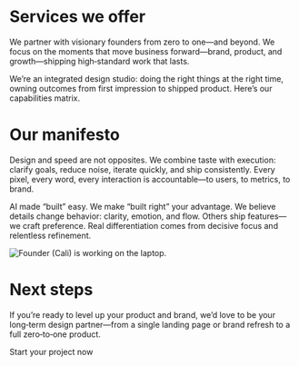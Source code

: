 
# Services we offer

We partner with visionary founders from zero to one—and beyond. We focus on the moments that move business forward—brand, product, and growth—shipping high‑standard work that lasts.

We’re an integrated design studio: doing the right things at the right time, owning outcomes from first impression to shipped product. Here’s our capabilities matrix.

<Capabilities />

# Our manifesto

Design and speed are not opposites. We combine taste with execution: clarify goals, reduce noise, iterate quickly, and ship consistently. Every pixel, every word, every interaction is accountable—to users, to metrics, to brand.

AI made “built” easy. We make “built right” your advantage. We believe details change behavior: clarity, emotion, and flow. Others ship features—we craft preference. Real differentiation comes from decisive focus and relentless refinement.

<Image src={monoCali} alt="Founder (Cali) is working on the laptop." />

# Next steps

If you’re ready to level up your product and brand, we’d love to be your long‑term design partner—from a single landing page or brand refresh to a full zero‑to‑one product.

<CTAButton href='/pricing'>Start your project now</CTAButton>

<WithFrame>
  <DefaultFAQ />
</WithFrame>
